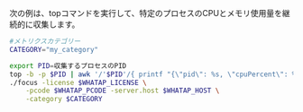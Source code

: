 次の例は、topコマンドを実行して、特定のプロセスのCPUとメモリ使用量を継続的に収集します。

```bash title='Linux Shell'
#メトリクスカテゴリー
CATEGORY="my_category"

export PID=収集するプロセスのPID
top -b -p $PID | awk '/'$PID'/{ printf "{\"pid\": %s, \"cpuPercent\": %s, \"memoryPercent\": %s, \"cmd\": \"%s\"}\n",$1, $9, $10, $12}; system("")' | \
./focus -license $WHATAP_LICENSE \
    -pcode $WHATAP_PCODE -server.host $WHATAP_HOST \
    -category $CATEGORY
```
